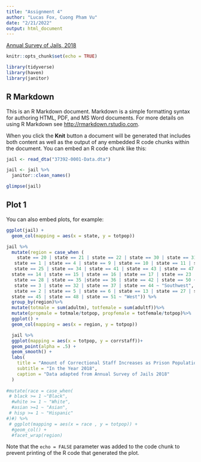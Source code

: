 ```yaml
---
title: "Assignment 4"
author: "Lucas Fox, Cuong Pham Vu"
date: "2/21/2022"
output: html_document
---
```


[Annual Survey of Jails, 2018](https://www.icpsr.umich.edu/web/NACJD/series/7/studies)

```r
knitr::opts_chunk$set(echo = TRUE)

library(tidyverse)
library(haven)
library(janitor)


```

## R Markdown

This is an R Markdown document. Markdown is a simple formatting syntax for authoring HTML, PDF, and MS Word documents. For more details on using R Markdown see <http://rmarkdown.rstudio.com>.

When you click the **Knit** button a document will be generated that includes both content as well as the output of any embedded R code chunks within the document. You can embed an R code chunk like this:

```r
jail <- read_dta("37392-0001-Data.dta")

jail <- jail %>%
  janitor::clean_names()

glimpse(jail)
```

## Plot 1

You can also embed plots, for example:

```r
ggplot(jail) +
  geom_col(mapping = aes(x = state, y = totpop))

jail %>%
  mutate(region = case_when (
    state == 20 | state == 21 | state == 22 | state == 30 | state == 31 | state == 33 | state == 39 ~ "Northeast",
   state == 1 | state == 4 | state == 9 | state == 10 | state == 11 | state == 18 | state == 19 |
   state == 25 | state == 34 | state == 41 | state == 43 | state == 47 | state == 49 ~ "Southeast", 
  state == 14 | state == 15 | state == 16 | state == 17 | state == 23 | state == 24 | state == 26 |
   state == 28 | state == 35 |state == 36 | state == 42 | state == 50 ~ "Midwest", 
   state == 3 | state == 32 | state == 37 | state == 44 ~ "Southwest", 
   state == 2 | state == 5 | state == 6 | state == 13 | state == 27 | state == 29 | state == 38 | 
  state == 45 | state == 48 | state == 51 ~ "West")) %>%
  group_by(region)%>%
  mutate(totmale = sum(adultm), totfemale = sum(adultf))%>% 
  mutate(propmale = totmale/totpop, propfemale = totfemale/totpop)%>%
  ggplot() + 
  geom_col(mapping = aes(x = region, y = totpop))

  jail %>%
  ggplot(mapping = aes(x = totpop, y = corrstaff))+ 
  geom_point(alpha = .5) +
  geom_smooth() + 
  labs(
    title = "Amount of Correctional Staff Increases as Prison Population Increases",
    subtitle = "In the Year 2018",
    caption = "Data adapted from Annual Survey of Jails 2018"
  )
  
#mutate(race = case_when(
 # black >= 1 ~"Black",
  #white >= 1 ~ "White",
  #asian >=1 ~ "Asian",
 # hisp >= 1 ~ "Hispanic"
#)#) %>%
 # ggplot(mapping = aes(x = race , y = totpop)) +
  #geom_col() +
  #facet_wrap(region)

```

Note that the `echo = FALSE` parameter was added to the code chunk to prevent printing of the R code that generated the plot.
